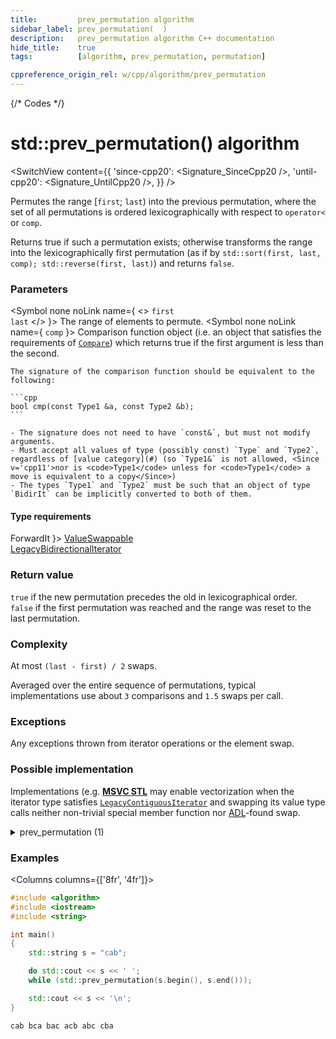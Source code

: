 ```yaml
---
title:         prev_permutation algorithm
sidebar_label: prev_permutation(  )
description:   prev_permutation algorithm C++ documentation
hide_title:    true
tags:          [algorithm, prev_permutation, permutation]

cppreference_origin_rel: w/cpp/algorithm/prev_permutation
---
```



{/* Codes */}


# std::prev_permutation() algorithm

<SwitchView content={{
  'since-cpp20': <Signature_SinceCpp20 />,
  'until-cpp20': <Signature_UntilCpp20 />,
}} />

Permutes the range [`first`; `last`) into the previous permutation,
where the set of all permutations is ordered lexicographically with respect to `operator<` or `comp`.

Returns true if such a permutation exists;
otherwise transforms the range into the lexicographically first permutation (as if by `std::sort(first, last, comp); std::reverse(first, last)`) and returns `false`.

### Parameters

<SymbolTable>

  <Symbol none noLink name={ <> <code>first</code> <br/> <code>last</code> </> }>
    The range of elements to permute.
  </Symbol>
  <Symbol none noLink name={ <code>comp</code> }>
    Comparison function object (i.e. an object that satisfies the requirements of [`Compare`](/docs/named_req/Compare))
    which returns true if the first argument is less than the second.

    The signature of the comparison function should be equivalent to the following:

    ```cpp
    bool cmp(const Type1 &a, const Type2 &b);
    ```

    - The signature does not need to have `const&`, but must not modify arguments.
    - Must accept all values of type (possibly const) `Type` and `Type2`, regardless of [value category](#) (so `Type1&` is not allowed, <Since v='cpp11'>nor is <code>Type1</code> unless for <code>Type1</code> a move is equivalent to a copy</Since>)
    - The types `Type1` and `Type2` must be such that an object of type `BidirIt` can be implicitly converted to both of them.
  </Symbol>
</SymbolTable>

#### Type requirements

<SymbolTable>
  <Symbol none noLink name={ <code>ForwardIt</code> }>
    <a href="/docs/named_req/ValueSwappable">ValueSwappable</a> <br />
    <a href="/docs/named_req/LegacyBidirectionalIterator">LegacyBidirectionalIterator</a> <br />
  </Symbol>
</SymbolTable>

### Return value

`true` if the new permutation precedes the old in lexicographical order.  
`false` if the first permutation was reached and the range was reset to the last permutation.

### Complexity

At most `(last - first) / 2` swaps.

Averaged over the entire sequence of permutations, typical implementations use about `3` comparisons and `1.5` swaps per call.

### Exceptions

Any exceptions thrown from iterator operations or the element swap.

### Possible implementation

Implementations (e.g. [**MSVC STL**](https://github.com/microsoft/STL/blob/main/stl/src/vector_algorithms.cpp) may enable vectorization when the iterator type satisfies
[`LegacyContiguousIterator`](/docs/named_req/LegacyContiguousIterator) and swapping its value type calls neither non-trivial special member function nor [ADL](#)-found swap.

<details>
<summary>prev_permutation (1)</summary>

```cpp

template<class BidirIt>
bool prev_permutation(BidirIt first, BidirIt last)
{
    if (first == last)
        return false;
    BidirIt i = last;
    if (first == --i)
        return false;

    while (1)
    {
        BidirIt i1, i2;

        i1 = i;
        if (*i1 < *--i)
        {
            i2 = last;
            while (!(*--i2 < *i))
                ;
            std::iter_swap(i, i2);
            std::reverse(i1, last);
            return true;
        }

        if (i == first)
        {
            std::reverse(first, last);
            return false;
        }
    }
}
```

</details>

### Examples

<Columns columns={['8fr', '4fr']}>
<div>

```cpp title='Main.cpp' showLineNumbers
#include <algorithm>
#include <iostream>
#include <string>

int main()
{
    std::string s = "cab";

    do std::cout << s << ' ';
    while (std::prev_permutation(s.begin(), s.end()));

    std::cout << s << '\n';
}
```

</div>
<div>

```plaintext title="Output"
cab bca bac acb abc cba
```

</div>
</Columns>
